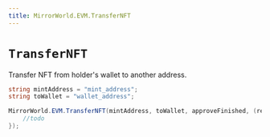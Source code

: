 ```yaml
---
title: MirrorWorld.EVM.TransferNFT
---
```


# `TransferNFT`

Transfer NFT from holder's wallet to another address.

```csharp
string mintAddress = "mint_address";
string toWallet = "wallet_address";

MirrorWorld.EVM.TransferNFT(mintAddress, toWallet, approveFinished, (res) => {
    //todo
});
```